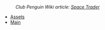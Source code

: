 :''Club Penguin Wiki article: [[clubpenguinwiki:Space Trader|Space Trader]]''
*[[Media:BetaTeamGamesSpacetraderDeployMainAssets.swf|Assets]]
*[[Media:BetaTeamGamesSpacetraderDeployMain.swf|Main]]
